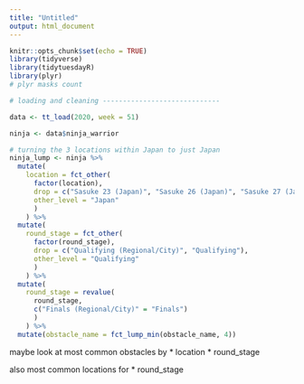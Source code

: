 ```yaml
---
title: "Untitled"
output: html_document
---
```


```r
knitr::opts_chunk$set(echo = TRUE)
library(tidyverse)
library(tidytuesdayR)
library(plyr)
# plyr masks count
```

```r
# loading and cleaning -----------------------------

data <- tt_load(2020, week = 51)

ninja <- data$ninja_warrior

# turning the 3 locations within Japan to just Japan
ninja_lump <- ninja %>%
  mutate(
    location = fct_other(
      factor(location),
      drop = c("Sasuke 23 (Japan)", "Sasuke 26 (Japan)", "Sasuke 27 (Japan)"),
      other_level = "Japan"
      )
    ) %>%
  mutate(
    round_stage = fct_other(
      factor(round_stage),
      drop = c("Qualifying (Regional/City)", "Qualifying"),
      other_level = "Qualifying"
      )
    ) %>%
  mutate(
    round_stage = revalue(
      round_stage,
      c("Finals (Regional/City)" = "Finals")
      )
    ) %>%
  mutate(obstacle_name = fct_lump_min(obstacle_name, 4))


```


maybe look at most common obstacles by
 * location
 * round_stage

also most common locations for 
 * round_stage
